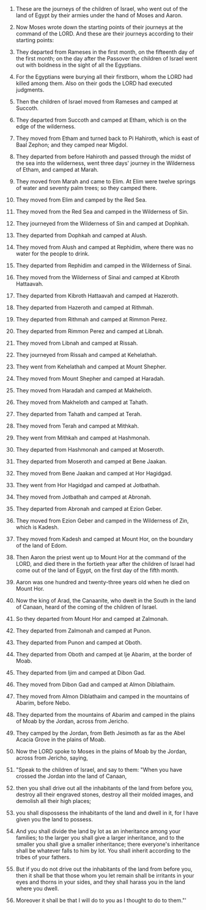 
1. These are the journeys of the children of Israel, who went out of the land of Egypt by their armies under the hand of Moses and Aaron.

2. Now Moses wrote down the starting points of their journeys at the command of the LORD. And these are their journeys according to their starting points:

3. They departed from Rameses in the first month, on the fifteenth day of the first month; on the day after the Passover the children of Israel went out with boldness in the sight of all the Egyptians.

4. For the Egyptians were burying all their firstborn, whom the LORD had killed among them. Also on their gods the LORD had executed judgments.

5. Then the children of Israel moved from Rameses and camped at Succoth.

6. They departed from Succoth and camped at Etham, which is on the edge of the wilderness.

7. They moved from Etham and turned back to Pi Hahiroth, which is east of Baal Zephon; and they camped near Migdol.

8. They departed from before Hahiroth and passed through the midst of the sea into the wilderness, went three days' journey in the Wilderness of Etham, and camped at Marah.

9. They moved from Marah and came to Elim. At Elim were twelve springs of water and seventy palm trees; so they camped there.

10. They moved from Elim and camped by the Red Sea.

11. They moved from the Red Sea and camped in the Wilderness of Sin.

12. They journeyed from the Wilderness of Sin and camped at Dophkah.

13. They departed from Dophkah and camped at Alush.

14. They moved from Alush and camped at Rephidim, where there was no water for the people to drink.

15. They departed from Rephidim and camped in the Wilderness of Sinai.

16. They moved from the Wilderness of Sinai and camped at Kibroth Hattaavah.

17. They departed from Kibroth Hattaavah and camped at Hazeroth.

18. They departed from Hazeroth and camped at Rithmah.

19. They departed from Rithmah and camped at Rimmon Perez.

20. They departed from Rimmon Perez and camped at Libnah.

21. They moved from Libnah and camped at Rissah.

22. They journeyed from Rissah and camped at Kehelathah.

23. They went from Kehelathah and camped at Mount Shepher.

24. They moved from Mount Shepher and camped at Haradah.

25. They moved from Haradah and camped at Makheloth.

26. They moved from Makheloth and camped at Tahath.

27. They departed from Tahath and camped at Terah.

28. They moved from Terah and camped at Mithkah.

29. They went from Mithkah and camped at Hashmonah.

30. They departed from Hashmonah and camped at Moseroth.

31. They departed from Moseroth and camped at Bene Jaakan.

32. They moved from Bene Jaakan and camped at Hor Hagidgad.

33. They went from Hor Hagidgad and camped at Jotbathah.

34. They moved from Jotbathah and camped at Abronah.

35. They departed from Abronah and camped at Ezion Geber.

36. They moved from Ezion Geber and camped in the Wilderness of Zin, which is Kadesh.

37. They moved from Kadesh and camped at Mount Hor, on the boundary of the land of Edom.

38. Then Aaron the priest went up to Mount Hor at the command of the LORD, and died there in the fortieth year after the children of Israel had come out of the land of Egypt, on the first day of the fifth month.

39. Aaron was one hundred and twenty-three years old when he died on Mount Hor.

40. Now the king of Arad, the Canaanite, who dwelt in the South in the land of Canaan, heard of the coming of the children of Israel.

41. So they departed from Mount Hor and camped at Zalmonah.

42. They departed from Zalmonah and camped at Punon.

43. They departed from Punon and camped at Oboth.

44. They departed from Oboth and camped at Ije Abarim, at the border of Moab.

45. They departed from Ijim and camped at Dibon Gad.

46. They moved from Dibon Gad and camped at Almon Diblathaim.

47. They moved from Almon Diblathaim and camped in the mountains of Abarim, before Nebo.

48. They departed from the mountains of Abarim and camped in the plains of Moab by the Jordan, across from Jericho.

49. They camped by the Jordan, from Beth Jesimoth as far as the Abel Acacia Grove in the plains of Moab.

50. Now the LORD spoke to Moses in the plains of Moab by the Jordan, across from Jericho, saying,

51. "Speak to the children of Israel, and say to them: "When you have crossed the Jordan into the land of Canaan,

52. then you shall drive out all the inhabitants of the land from before you, destroy all their engraved stones, destroy all their molded images, and demolish all their high places;

53. you shall dispossess the inhabitants of the land and dwell in it, for I have given you the land to possess.

54. And you shall divide the land by lot as an inheritance among your families; to the larger you shall give a larger inheritance, and to the smaller you shall give a smaller inheritance; there everyone's inheritance shall be whatever falls to him by lot. You shall inherit according to the tribes of your fathers.

55. But if you do not drive out the inhabitants of the land from before you, then it shall be that those whom you let remain shall be irritants in your eyes and thorns in your sides, and they shall harass you in the land where you dwell.

56. Moreover it shall be that I will do to you as I thought to do to them."'


